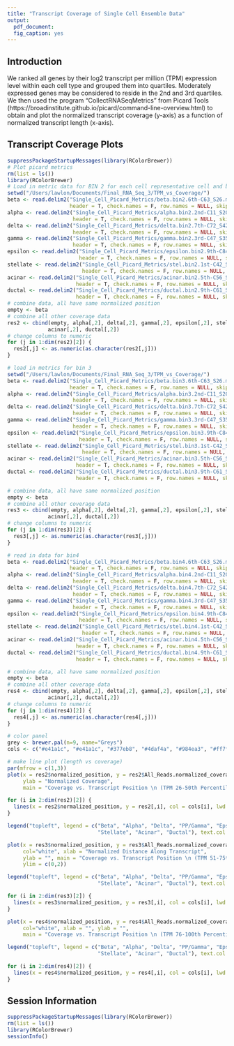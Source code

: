 ```yaml
---
title: "Transcript Coverage of Single Cell Ensemble Data"
output: 
  pdf_document:
  fig_caption: yes
---
```

  
## Introduction
  
We ranked all genes by their log2 transcript per million (TPM) expression level within each cell type and grouped them into quartiles. Moderately expressed genes may be considered to reside in the 2nd and 3rd quartiles. We then used the program “CollectRNASeqMetrics” from Picard Tools (https://broadinstitute.github.io/picard/command-line-overview.html) to obtain and plot the normalized transcript coverage (y-axis) as a function of normalized transcript length (x-axis). 

## Transcript Coverage Plots

```r
suppressPackageStartupMessages(library(RColorBrewer))
# Plot picard metrics
rm(list = ls())
library(RColorBrewer)
# Load in metric data for BIN 2 for each cell representative cell and bulk sample
setwd("/Users/lawlon/Documents/Final_RNA_Seq_3/TPM_vs_Coverage/")
beta <- read.delim2("Single_Cell_Picard_Metrics/beta.bin2.6th-C63_S26.metrics.txt", 
                    header = T, check.names = F, row.names = NULL, skip = 10, stringsAsFactors = F)
alpha <- read.delim2("Single_Cell_Picard_Metrics/alpha.bin2.2nd-C11_S20.metrics.txt",
                     header = T, check.names = F, row.names = NULL, skip = 10, stringsAsFactors = F)
delta <- read.delim2("Single_Cell_Picard_Metrics/delta.bin2.7th-C72_S42.metrics.txt",
                     header = T, check.names = F, row.names = NULL, skip = 10, stringsAsFactors = F)
gamma <- read.delim2("Single_Cell_Picard_Metrics/gamma.bin2.3rd-C47_S35.metrics.txt",
                     header = T, check.names = F, row.names = NULL, skip = 10, stringsAsFactors = F)
epsilon <- read.delim2("Single_Cell_Picard_Metrics/epsilon.bin2.9th-C84_S60.metrics.txt",
                       header = T, check.names = F, row.names = NULL, skip = 10, stringsAsFactors = F)
stellate <- read.delim2("Single_Cell_Picard_Metrics/stel.bin2.1st-C42_S71.metrics.txt",
                        header = T, check.names = F, row.names = NULL, skip = 10, stringsAsFactors = F)
acinar <- read.delim2("Single_Cell_Picard_Metrics/acinar.bin2.5th-C56_S95.metrics.txt", 
                      header = T, check.names = F, row.names = NULL, skip = 10, stringsAsFactors = F)
ductal <- read.delim2("Single_Cell_Picard_Metrics/ductal.bin2.9th-C61_S25.metrics.txt", 
                      header = T, check.names = F, row.names = NULL, skip = 10, stringsAsFactors = F)
# combine data, all have same normalized position
empty <- beta
# combine all other coverage data
res2 <- cbind(empty, alpha[,2], delta[,2], gamma[,2], epsilon[,2], stellate[,2],
             acinar[,2], ductal[,2])
# change columns to numeric
for (j in 1:dim(res2)[2]) {
  res2[,j] <- as.numeric(as.character(res2[,j]))
}

# load in metrics for bin 3
setwd("/Users/lawlon/Documents/Final_RNA_Seq_3/TPM_vs_Coverage/")
beta <- read.delim2("Single_Cell_Picard_Metrics/beta.bin3.6th-C63_S26.metrics.txt",
                    header = T, check.names = F, row.names = NULL, skip = 10, stringsAsFactors = F)
alpha <- read.delim2("Single_Cell_Picard_Metrics/alpha.bin3.2nd-C11_S20.metrics.txt", 
                     header = T, check.names = F, row.names = NULL, skip = 10, stringsAsFactors = F)
delta <- read.delim2("Single_Cell_Picard_Metrics/delta.bin3.7th-C72_S42.metrics.txt", 
                     header = T, check.names = F, row.names = NULL, skip = 10, stringsAsFactors = F)
gamma <- read.delim2("Single_Cell_Picard_Metrics/gamma.bin3.3rd-C47_S35.metrics.txt", 
                     header = T, check.names = F, row.names = NULL, skip = 10, stringsAsFactors = F)
epsilon <- read.delim2("Single_Cell_Picard_Metrics/epsilon.bin3.9th-C84_S60.metrics.txt",
                       header = T, check.names = F, row.names = NULL, skip = 10, stringsAsFactors = F)
stellate <- read.delim2("Single_Cell_Picard_Metrics/stel.bin3.1st-C42_S71.metrics.txt", 
                        header = T, check.names = F, row.names = NULL, skip = 10, stringsAsFactors = F)
acinar <- read.delim2("Single_Cell_Picard_Metrics/acinar.bin3.5th-C56_S95.metrics.txt", 
                      header = T, check.names = F, row.names = NULL, skip = 10, stringsAsFactors = F)
ductal <- read.delim2("Single_Cell_Picard_Metrics/ductal.bin3.9th-C61_S25.metrics.txt", 
                      header = T, check.names = F, row.names = NULL, skip = 10, stringsAsFactors = F)

# combine data, all have same normalized position
empty <- beta
# combine all other coverage data
res3 <- cbind(empty, alpha[,2], delta[,2], gamma[,2], epsilon[,2], stellate[,2],
             acinar[,2], ductal[,2])
# change columns to numeric
for (j in 1:dim(res3)[2]) {
  res3[,j] <- as.numeric(as.character(res3[,j]))
}

# read in data for bin4
beta <- read.delim2("Single_Cell_Picard_Metrics/beta.bin4.6th-C63_S26.metrics.txt", 
                    header = T, check.names = F, row.names = NULL, skip = 10, stringsAsFactors = F)
alpha <- read.delim2("Single_Cell_Picard_Metrics/alpha.bin4.2nd-C11_S20.metrics.txt", 
                     header = T, check.names = F, row.names = NULL, skip = 10, stringsAsFactors = F)
delta <- read.delim2("Single_Cell_Picard_Metrics/delta.bin4.7th-C72_S42.metrics.txt", 
                     header = T, check.names = F, row.names = NULL, skip = 10, stringsAsFactors = F)
gamma <- read.delim2("Single_Cell_Picard_Metrics/gamma.bin4.3rd-C47_S35.metrics.txt", 
                     header = T, check.names = F, row.names = NULL, skip = 10, stringsAsFactors = F)
epsilon <- read.delim2("Single_Cell_Picard_Metrics/epsilon.bin4.9th-C84_S60.metrics.txt",
                       header = T, check.names = F, row.names = NULL, skip = 10, stringsAsFactors = F)
stellate <- read.delim2("Single_Cell_Picard_Metrics/stel.bin4.1st-C42_S71.metrics.txt",
                        header = T, check.names = F, row.names = NULL, skip = 10, stringsAsFactors = F)
acinar <- read.delim2("Single_Cell_Picard_Metrics/acinar.bin4.5th-C56_S95.metrics.txt", 
                      header = T, check.names = F, row.names = NULL, skip = 10, stringsAsFactors = F)
ductal <- read.delim2("Single_Cell_Picard_Metrics/ductal.bin4.9th-C61_S25.metrics.txt",
                      header = T, check.names = F, row.names = NULL, skip = 10, stringsAsFactors = F)

# combine data, all have same normalized position
empty <- beta
# combine all other coverage data
res4 <- cbind(empty, alpha[,2], delta[,2], gamma[,2], epsilon[,2], stellate[,2],
             acinar[,2], ductal[,2])
# change columns to numeric
for (j in 1:dim(res4)[2]) {
  res4[,j] <- as.numeric(as.character(res4[,j]))
}

# color panel
grey <- brewer.pal(n=9, name="Greys")
cols <- c("#e41a1c", "#e41a1c", "#377eb8", "#4daf4a", "#984ea3", "#ff7f00", grey[9], grey[7], grey[5])

# make line plot (length vs coverage)
par(mfrow = c(1,3))
plot(x = res2$normalized_position, y = res2$All_Reads.normalized_coverage, col="white", xlab = "", 
     ylab = "Normalized Coverage",
     main = "Coverage vs. Transcript Position \n (TPM 26-50th Percentile)", ylim = c(0,2))

for (i in 2:dim(res2)[2]) {
  lines(x = res2$normalized_position, y = res2[,i], col = cols[i], lwd = 2)
}

legend("topleft", legend = c("Beta", "Alpha", "Delta", "PP/Gamma", "Epsilon",
                             "Stellate", "Acinar", "Ductal"), text.col = cols[2:10], col = cols[2:10])

plot(x = res3$normalized_position, y = res3$All_Reads.normalized_coverage, 
     col="white", xlab = "Normalized Distance Along Transcript", 
     ylab = "", main = "Coverage vs. Transcript Position \n (TPM 51-75th Percentile)",
     ylim = c(0,2))

legend("topleft", legend = c("Beta", "Alpha", "Delta", "PP/Gamma", "Epsilon",
                             "Stellate", "Acinar", "Ductal"), text.col = cols[2:10], col = cols[2:10])

for (i in 2:dim(res3)[2]) {
  lines(x = res3$normalized_position, y = res3[,i], col = cols[i], lwd = 2)
}

plot(x = res4$normalized_position, y = res4$All_Reads.normalized_coverage, 
     col="white", xlab = "", ylab = "",
     main = "Coverage vs. Transcript Position \n (TPM 76-100th Percentile)", ylim = c(0,2))

legend("topleft", legend = c("Beta", "Alpha", "Delta", "PP/Gamma", "Epsilon",
                             "Stellate", "Acinar", "Ductal"), text.col = cols[2:10], col = cols[2:10])

for (i in 2:dim(res4)[2]) {
  lines(x = res4$normalized_position, y = res4[,i], col = cols[i], lwd = 2)
}

```


## Session Information
```r
suppressPackageStartupMessages(library(RColorBrewer))
rm(list = ls())
library(RColorBrewer)
sessionInfo()
```
